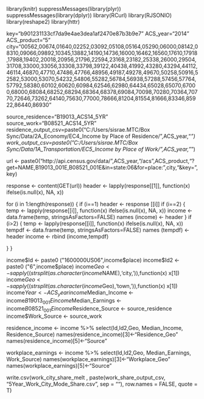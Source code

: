 library(knitr)
suppressMessages(library(plyr))
suppressMessages(library(dplyr))
library(RCurl)
library(RJSONIO)
library(reshape2)
library(httr)

key="b901231133cf7da9e4ae3dea1af2470e87b3b9e7"
ACS_year="2014"
ACS_product="5"
city="00562,00674,01640,02252,03092,05108,05164,05290,06000,08142,08310,09066,09892,10345,13882,14190,14736,16000,16462,16560,17610,17918,17988,19402,20018,20956,21796,22594,23168,23182,25338,26000,29504,31708,33000,33056,33308,33798,39122,40438,41992,43280,43294,44112,46114,46870,47710,47486,47766,48956,49187,49278,49670,50258,50916,52582,53000,53070,54232,54806,55282,56784,56938,57288,57456,57764,57792,58380,60102,60620,60984,62546,62980,64434,65028,65070,67000,68000,68084,68252,68294,68364,68378,69084,70098,70280,70364,70770,72646,73262,64140,75630,77000,78666,81204,81554,81666,83346,85922,86440,86930"

source_residence="B19013_ACS14_5YR"
source_work="B08521_ACS14_5YR"
residence_output_csv=paste0("C:/Users/sisrae.MTC/Box Sync/Data/2A_Economy/EC4_Income by Place of Residence/",ACS_year,"_")
work_output_csv=paste0("C:/Users/sisrae.MTC/Box Sync/Data/1A_Transportation/EC5_Income by Place of Work/",ACS_year,"_")



url <- paste0("http://api.census.gov/data/",ACS_year,"/acs",ACS_product,"?get=NAME,B19013_001E,B08521_001E&in=state:06&for=place:",city,"&key=",key)

response <- content(GET(url))
header <- lapply(response[[1]], function(x) ifelse(is.null(x), NA, x))


for (i in 1:length(response))
{
if (i==1) header <- response [[i]]
if (i==2) 
{
temp <- lapply(response[[i]], function(x) ifelse(is.null(x), NA, x))
income <- data.frame(temp, stringsAsFactors=FALSE)
names (income) <- header
}
if (i>2)
{
temp <- lapply(response[[i]], function(x) ifelse(is.null(x), NA, x))
tempdf <- data.frame(temp, stringsAsFactors=FALSE)
names (tempdf) <- header
income <- rbind (income,tempdf)

}
}

income$Id <- paste0 ("1600000US06",income$place)
income$Id2 <- paste0 ("6",income$place)
income$Geo <- sapply((strsplit(as.character(income$NAME),'city,')),function(x) x[1])
income$Geo <- sapply((strsplit(as.character(income$Geo),'town,')),function(x) x[1])
income$Year <- ACS_year
income$Median_Income <- income$B19013_001E
income$Median_Earnings <- income$B08521_001E
income$Residence_Source <- source_residence
income$Work_Source <- source_work

residence_income <- income %>% 
  select(Id,Id2,Geo, Median_Income, Residence_Source)
  names(residence_income)[3]<-"Residence_Geo"
  names(residence_income)[5]<-"Source"
  
workplace_earnings <- income %>% 
  select(Id,Id2,Geo, Median_Earnings, Work_Source)
  names(workplace_earnings)[3]<-"Workplace_Geo"
  names(workplace_earnings)[5]<-"Source"




write.csv(work_city_share_melt , paste(work_share_output_csv, "5Year_Work_City_Mode_Share.csv", sep = ""), row.names = FALSE, quote = T)


